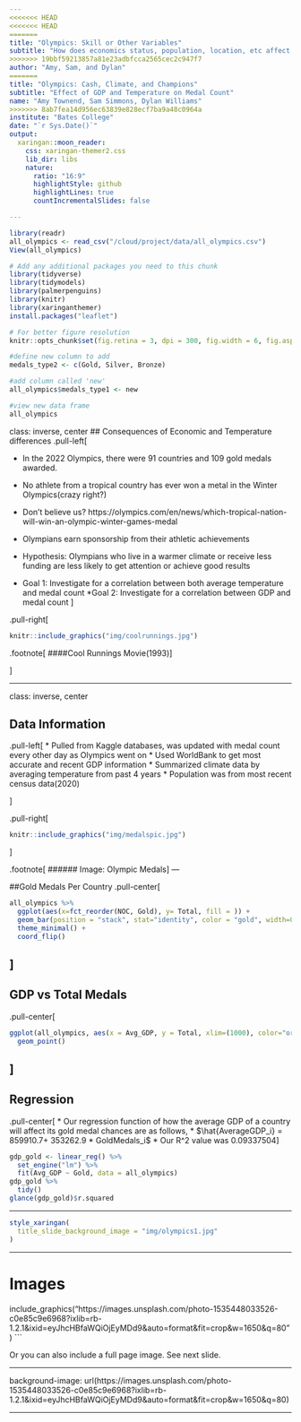 ```yaml
---
<<<<<<< HEAD
<<<<<<< HEAD
=======
title: "Olympics: Skill or Other Variables"
subtitle: "How does economics status, population, location, etc affect medal counts"
>>>>>>> 19bbf59213857a81e23adbfcca2565cec2c947f7
author: "Amy, Sam, and Dylan"
=======
title: "Olympics: Cash, Climate, and Champions"
subtitle: "Effect of GDP and Temperature on Medal Count"
name: "Amy Townend, Sam Simmons, Dylan Williams"
>>>>>>> 8ab7fea14d956ec63839e828ecf7ba9a48c0964a
institute: "Bates College"
date: "`r Sys.Date()`"
output:
  xaringan::moon_reader:
    css: xaringan-themer2.css
    lib_dir: libs
    nature:
      ratio: "16:9"
      highlightStyle: github
      highlightLines: true
      countIncrementalSlides: false

---
```


```r
library(readr)
all_olympics <- read_csv("/cloud/project/data/all_olympics.csv")
View(all_olympics)
```

```r
# Add any additional packages you need to this chunk
library(tidyverse)
library(tidymodels)
library(palmerpenguins)
library(knitr)
library(xaringanthemer)
install.packages("leaflet")

```

```r
# For better figure resolution
knitr::opts_chunk$set(fig.retina = 3, dpi = 300, fig.width = 6, fig.asp = 0.618, out.width = "80%")
```

```r
#define new column to add
medals_type2 <- c(Gold, Silver, Bronze)

#add column called 'new'
all_olympics$medals_type1 <- new

#view new data frame
all_olympics
```

class: inverse, center
## Consequences of Economic and Temperature differences
.pull-left[

* In the 2022 Olympics, there were 91 countries and 109 gold medals awarded.

* No athlete from a tropical country has ever won a metal in the Winter Olympics(crazy right?)

* Don't believe us? https://olympics.com/en/news/which-tropical-nation-will-win-an-olympic-winter-games-medal 
* Olympians earn sponsorship from their athletic achievements
* Hypothesis: Olympians who live in a warmer climate or receive less funding are less likely to get attention or achieve good results
* Goal 1: Investigate for a correlation between both average temperature and medal count 
*Goal 2: Investigate for a correlation between GDP and medal count
]

.pull-right[
```r
knitr::include_graphics("img/coolrunnings.jpg")
```
.footnote[
####Cool Runnings Movie(1993)
]

]



---

class: inverse, center

## Data Information

.pull-left[
* Pulled from Kaggle databases, was updated with medal count every other day as Olympics went on
* Used WorldBank to get most accurate and recent GDP information
* Summarized climate data by averaging temperature from past 4 years
* Population was from most recent census data(2020)

]

.pull-right[
```r
knitr::include_graphics("img/medalspic.jpg")
```
]

.footnote[
###### Image: Olympic Medals
]
---

##Gold Medals Per Country 
.pull-center[
```r
all_olympics %>%
  ggplot(aes(x=fct_reorder(NOC, Gold), y= Total, fill = )) +
  geom_bar(position = "stack", stat="identity", color = "gold", width=0.005) +
  theme_minimal() +
  coord_flip()
```
]
---
## GDP vs Total Medals
.pull-center[
```r
ggplot(all_olympics, aes(x = Avg_GDP, y = Total, xlim=(1000), color="orange"))  + xlab("GDP (Millions)") + ylab("Total Number of Medals") +
  geom_point()

```
]
---

## Regression

.pull-center[
* Our regression function of how the average GDP of a country will affect its gold medal chances are as follows,
* $\hat{AverageGDP_i} = 859910.7+ 353262.9	* GoldMedals_i$
* Our R^2 value was 0.09337504
]

```r
gdp_gold <- linear_reg() %>%
  set_engine("lm") %>%
  fit(Avg_GDP ~ Gold, data = all_olympics)
gdp_gold %>%
  tidy()
glance(gdp_gold)$r.squared

```

---



```r
style_xaringan(
  title_slide_background_image = "img/olympics1.jpg"
)
```
---


# Images

include_graphics("https://images.unsplash.com/photo-1535448033526-c0e85c9e6968?ixlib=rb-1.2.1&ixid=eyJhcHBfaWQiOjEyMDd9&auto=format&fit=crop&w=1650&q=80")
```

Or you can also include a full page image. See next slide.

---

background-image: url(https://images.unsplash.com/photo-1535448033526-c0e85c9e6968?ixlib=rb-1.2.1&ixid=eyJhcHBfaWQiOjEyMDd9&auto=format&fit=crop&w=1650&q=80)

---



